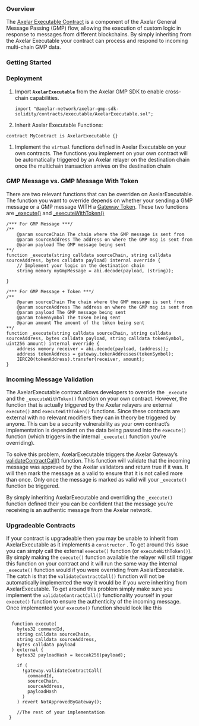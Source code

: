 ### **Overview**

The [Axelar Executable Contract](https://github.com/axelarnetwork/axelar-gmp-sdk-solidity/blob/main/contracts/executable/AxelarExecutable.sol) is a component of the Axelar General Message Passing (GMP) flow, allowing the execution of custom logic in response to messages from different blockchains. By simply inheriting from the Axelar Executable your contract can process and respond to incoming multi-chain GMP data.

### **Getting Started**

### **Deployment**

1. Import **`AxelarExecutable`** from the Axelar GMP SDK to enable cross-chain capabilities.
    
    ```solidity
    import "@axelar-network/axelar-gmp-sdk-solidity/contracts/executable/AxelarExecutable.sol";
    ```
    
2. Inherit Axelar Executable Functions: 

```solidity
contract MyContract is AxelarExecutable {}
```

1. Implement the `virtual` functions defined in Axelar Executable on your own contracts. The functions you implement on your own contract will be automatically triggered by an Axelar relayer on the destination chain once the multichain transaction arrives on the destination chain

### GMP Message vs. GMP Message With Token

There are two relevant functions that can be overriden on AxelarExecutable. The function you want to override depends on whether your sending a GMP message or a GMP message WITH a [Gateway Token](https://docs.axelar.dev/resources/contract-addresses/mainnet#assets). These two functions are [_execute()](https://github.com/axelarnetwork/axelar-gmp-sdk-solidity/blob/be86ab9a171f8e12d7695127cf1a6ca867fa1b09/contracts/executable/AxelarExecutable.sol#L55) and [_executeWithToken()](https://github.com/axelarnetwork/axelar-gmp-sdk-solidity/blob/be86ab9a171f8e12d7695127cf1a6ca867fa1b09/contracts/executable/AxelarExecutable.sol#L61)

```solidity
/*** For GMP Message ***/
/**
	@param sourceChain The chain where the GMP message is sent from
	@param sourceAddress The address on where the GMP msg is sent from
	@param payload The GMP message being sent
**/
function _execute(string calldata sourceChain, string calldata sourceAddress, bytes calldata payload) internal override {
    // Implement your logic on the destination chain
    string memory myGmpMessage = abi.decode(payload, (string));
    
}

/*** For GMP Message + Token ***/
/**
	@param sourceChain The chain where the GMP message is sent from
	@param sourceAddress The address on where the GMP msg is sent from
	@param payload The GMP message being sent 
	@param tokenSymbol The token being sent
	@param amount The amount of the token being sent
**/
function _execute(string calldata sourceChain, string calldata sourceAddress, bytes calldata payload, string calldata tokenSymbol, uint256 amount) internal override {
	address memory receiver = abi.decode(payload, (address));
	address tokenAddress = gateway.tokenAddresses(tokenSymbol);
	IERC20(tokenAddress).transfer(receiver, amount);
}

```

### Incoming Message Validation

The AxelarExecutable contract allows developers to override the `_execute` and the `_executeWithToken()` function on your own contract. However, the function that is actually triggered by the Axelar relayers are external `execute()` and `executeWithToken()` functions. Since these contracts are external with no relevant modifiers they can in theory be triggered by anyone. This can be a security vulnerability as your own contract’s implementation is dependent on the data being passed into the `execute()` function (which triggers in the internal `_execute()` function you’re overriding). 

To solve this problem, AxelarExecutable triggers the Axelar Gateway’s [validateContractCall()](https://github.com/axelarnetwork/axelar-cgp-solidity/blob/8b0ea6693178457b7c155b1efb3ecba6236857cc/contracts/AxelarGateway.sol#L233) function. This function will validate that the incoming message was approved by the Axelar validators  and return true if it was. It will then mark the message as a valid to ensure that it is not called more than once. Only once the message is marked as valid will your `_execute()` function be triggered. 

By simply inheriting AxelarExecutable and overriding the `_execute()` function defined their you can be confident that the message you’re receiving is an authentic message from the Axelar network.

### Upgradeable Contracts

If your contract is upgradeable then you may be unable to inherit from AxelarExecutable as it implements a `constructor` . To get around this issue you can simply call the external `execute()` function (or `executeWithToken()`). By simply making the `execute()` function available the relayer will still trigger this function on your contract and it will run the same way the internal `_execute()` function would if you were overriding from AxelarExecutable. The catch is that the `validateContractCall()` function will not be automatically implemented the way it would be if you were inheriting from AxelarExecutable. To get around this problem simply make sure you implement the `validateContractCall()` functionality yourself in your `execute()` function to ensure the authenticity of the incoming message. Once implemented your `execute()` function should look like this

```solidity

  function execute(
    bytes32 commandId,
    string calldata sourceChain,
    string calldata sourceAddress,
    bytes calldata payload
  ) external {
    bytes32 payloadHash = keccak256(payload);

    if (
      !gateway.validateContractCall(
        commandId,
        sourceChain,
        sourceAddress,
        payloadHash
      )
    ) revert NotApprovedByGateway();
    
    //The rest of your implementation
 }
```